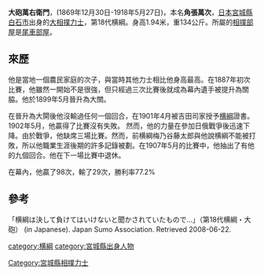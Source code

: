 '''大砲萬右衛門'''，(1869年12月30日-1918年5月27日)，本名'''角張萬次'''，[[日本|日本]][[宮城縣|宮城縣]][[白石市|白石市]]出身的[[大相撲|大相撲]][[力士|力士]]，第18代横綱。身高1.94米，重134公斤。所屬的[[相撲部屋|相撲部屋]]是[[尾車部屋|尾車部屋]]。

==來歷==
他是當地一個農民家庭的次子，與當時其他力士相比他身高最高。在1887年初次比賽，他雖然一開始不是很強，但只經過三次比賽後就成為幕內遺手被提升為關脇。他於1899年5月晉升為大關。

在晉升為大閞後他沒輸過任何一個回合，在1901年4月被吉田司家授予[[横綱|横綱]]證書。1902年5月，他贏得了比賽沒有失敗。 然而，他的力量在參加日俄戰爭後迅速下降。由於戰爭，他缺席三場比賽。然而，前横綱梅乃谷藤太郎與他說横綱不能被打敗，所以他職業生涯後期的許多記錄被劃。在1907年5月的比賽中，他抽出了有他的九個回合。他在下一場比賽中退休。

在幕內，他贏了98次，輸了29次，勝利率77.2%

==參考==
「横綱は決して負けてはいけないと聞かされていたもので…」（第18代横綱・大砲） (in Japanese). Japan Sumo Association. Retrieved 2008-06-22.

{{历代横纲}}

[[category:横綱|category:横綱]]
[[category:宮城縣出身人物|category:宮城縣出身人物]]
[[Category:宮城縣相撲力士|Category:宮城縣相撲力士]]